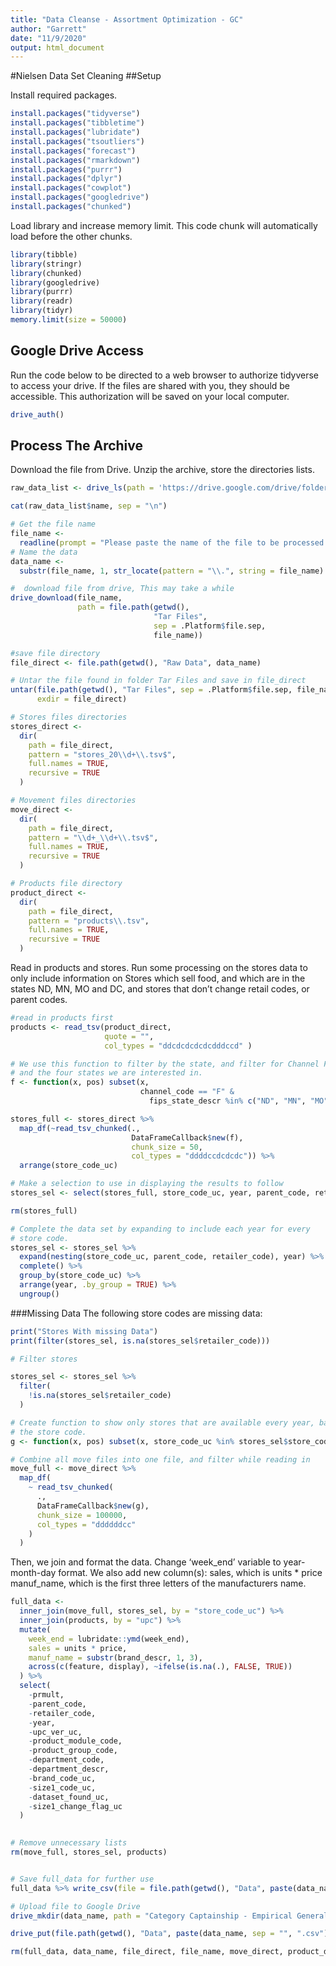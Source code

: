 ```yaml
---
title: "Data Cleanse - Assortment Optimization - GC"
author: "Garrett"
date: "11/9/2020"
output: html_document
---
```

#Nielsen Data Set Cleaning
##Setup

Install required packages.

```r
install.packages("tidyverse")
install.packages("tibbletime")
install.packages("lubridate")
install.packages("tsoutliers")
install.packages("forecast")
install.packages("rmarkdown")
install.packages("purrr")
install.packages("dplyr")
install.packages("cowplot")
install.packages("googledrive")
install.packages("chunked")
```

Load library and increase memory limit.  This code chunk will automatically load before the other chunks.

```r
library(tibble)
library(stringr)
library(chunked)
library(googledrive)
library(purrr)
library(readr)
library(tidyr)
memory.limit(size = 50000)
```

## Google Drive Access

Run the code below to be directed to a web browser to authorize tidyverse to access your drive. If the files are shared with you, they should be accessible.  This authorization will be saved on your local computer.

```r
drive_auth()
```

## Process The Archive

Download the file from Drive.  Unzip the archive, store the directories lists.

```r
raw_data_list <- drive_ls(path = 'https://drive.google.com/drive/folders/1srq7SajIbdibMAxxBr69rGb_olTIzWNo?usp=sharing')

cat(raw_data_list$name, sep = "\n")

# Get the file name
file_name <-
  readline(prompt = "Please paste the name of the file to be processed: ")
# Name the data
data_name <-
  substr(file_name, 1, str_locate(pattern = "\\.", string = file_name) - 1)

#  download file from drive, This may take a while
drive_download(file_name,
               path = file.path(getwd(),
                                "Tar Files",
                                sep = .Platform$file.sep,
                                file_name))
```

```r

#save file directory
file_direct <- file.path(getwd(), "Raw Data", data_name)

# Untar the file found in folder Tar Files and save in file_direct
untar(file.path(getwd(), "Tar Files", sep = .Platform$file.sep, file_name),
      exdir = file_direct)

# Stores files directories
stores_direct <-
  dir(
    path = file_direct,
    pattern = "stores_20\\d+\\.tsv$",
    full.names = TRUE,
    recursive = TRUE
  )

# Movement files directories
move_direct <-
  dir(
    path = file_direct,
    pattern = "\\d+_\\d+\\.tsv$",
    full.names = TRUE,
    recursive = TRUE
  )

# Products file directory
product_direct <-
  dir(
    path = file_direct,
    pattern = "products\\.tsv",
    full.names = TRUE,
    recursive = TRUE
  )
```

Read in products and stores.  Run some processing on the stores data to only
include information on Stores which sell food, and which are in the states ND,
MN, MO and DC, and stores that don't change retail codes, or parent codes.

```r
#read in products first
products <- read_tsv(product_direct, 
                     quote = "", 
                     col_types = "ddcdcdcdcdcdddccd" )

# We use this function to filter by the state, and filter for Channel F, food
# and the four states we are interested in.
f <- function(x, pos) subset(x, 
                             channel_code == "F" & 
                               fips_state_descr %in% c("ND", "MN", "MO" ,"DC"))

stores_full <- stores_direct %>% 
  map_df(~read_tsv_chunked(., 
                           DataFrameCallback$new(f), 
                           chunk_size = 50, 
                           col_types = "ddddccdcdcdc")) %>% 
  arrange(store_code_uc)

# Make a selection to use in displaying the results to follow
stores_sel <- select(stores_full, store_code_uc, year, parent_code, retailer_code)

rm(stores_full)

# Complete the data set by expanding to include each year for every 
# store code.
stores_sel <- stores_sel %>% 
  expand(nesting(store_code_uc, parent_code, retailer_code), year) %>%
  complete() %>% 
  group_by(store_code_uc) %>% 
  arrange(year, .by_group = TRUE) %>% 
  ungroup()
```
###Missing Data
The following store codes are missing data:

```r
print("Stores With missing Data")
print(filter(stores_sel, is.na(stores_sel$retailer_code)))

# Filter stores

stores_sel <- stores_sel %>% 
  filter(
    !is.na(stores_sel$retailer_code)
  )

# Create function to show only stores that are available every year, based on
# the store code.
g <- function(x, pos) subset(x, store_code_uc %in% stores_sel$store_code_uc)

# Combine all move files into one file, and filter while reading in 
move_full <- move_direct %>%
  map_df(
    ~ read_tsv_chunked(
      .,
      DataFrameCallback$new(g),
      chunk_size = 100000,
      col_types = "ddddddcc"
    )
  )

```

Then, we join and format the data. 
Change 'week_end' variable to year-month-day format.  We also add new column(s):
sales, which is units * price
manuf_name, which is the first three letters of the manufacturers name.

```r
full_data <-
  inner_join(move_full, stores_sel, by = "store_code_uc") %>%
  inner_join(products, by = "upc") %>%
  mutate(
    week_end = lubridate::ymd(week_end),
    sales = units * price,
    manuf_name = substr(brand_descr, 1, 3),
    across(c(feature, display), ~ifelse(is.na(.), FALSE, TRUE))
  ) %>% 
  select(
    -prmult, 
    -parent_code, 
    -retailer_code, 
    -year, 
    -upc_ver_uc, 
    -product_module_code, 
    -product_group_code, 
    -department_code, 
    -department_descr, 
    -brand_code_uc, 
    -size1_code_uc, 
    -dataset_found_uc, 
    -size1_change_flag_uc
  ) 
  

# Remove unnecessary lists
rm(move_full, stores_sel, products)


# Save full_data for further use
full_data %>% write_csv(file = file.path(getwd(), "Data", paste(data_name, sep = "", ".csv")))

# Upload file to Google Drive
drive_mkdir(data_name, path = "Category Captainship - Empirical Generalization/Cleaned Data/", overwrite = FALSE)

drive_put(file.path(getwd(), "Data", paste(data_name, sep = "", ".csv")), path = paste("Category Captainship - Empirical Generalization/Cleaned Data/", data_name, "/", sep = ""))

rm(full_data, data_name, file_direct, file_name, move_direct, product_direct, stores_direct, f, g)

```